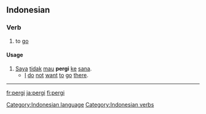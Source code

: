 ==Indonesian==
===Verb===
# to [[go]]

====Usage====
# [[saya|Saya]] [[tidak]] [[mau]] '''pergi''' [[ke]] [[sana]].
#* [[I]] [[do]] [[not]] [[want]] [[to]] [[go]] [[there]].

[[Category:Indonesian language]]
[[Category:Indonesian verbs]]

----

[[fr:pergi]]
[[ja:pergi]]
[[fi:pergi]]
